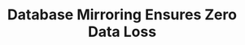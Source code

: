 ---
id: "db_tf_017"
questionType: "TRUE_FALSE"
title: "Database Mirroring Ensures Zero Data Loss"
statement: "Database mirroring always ensures zero data loss during failure."
difficulty: "HARD"
category: "Database"
correctAnswer: false
explanation: "Data loss may occur if asynchronous mirroring is used; only synchronous modes ensure zero loss."
---